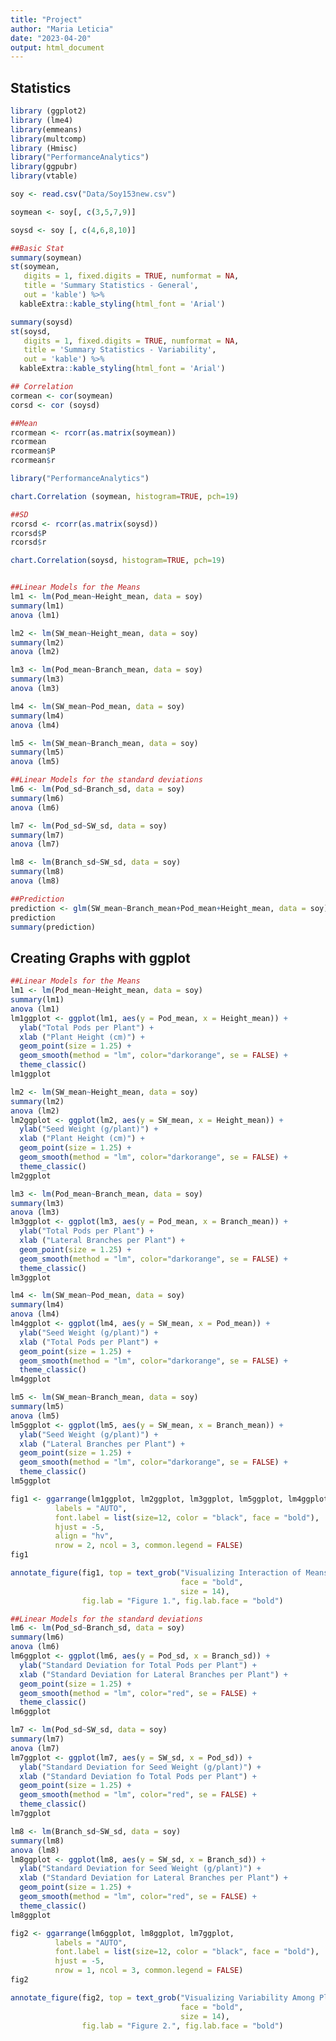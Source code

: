 ```yaml
---
title: "Project"
author: "Maria Leticia"
date: "2023-04-20"
output: html_document
---
```


## Statistics
```r

library (ggplot2)
library (lme4)
library(emmeans)
library(multcomp)
library (Hmisc)
library("PerformanceAnalytics")
library(ggpubr)
library(vtable)

soy <- read.csv("Data/Soy153new.csv")

soymean <- soy[, c(3,5,7,9)]

soysd <- soy [, c(4,6,8,10)]

##Basic Stat
summary(soymean)
st(soymean,
   digits = 1, fixed.digits = TRUE, numformat = NA,
   title = 'Summary Statistics - General', 
   out = 'kable') %>%
  kableExtra::kable_styling(html_font = 'Arial')

summary(soysd)
st(soysd,
   digits = 1, fixed.digits = TRUE, numformat = NA,
   title = 'Summary Statistics - Variability', 
   out = 'kable') %>%
  kableExtra::kable_styling(html_font = 'Arial')

## Correlation
cormean <- cor(soymean)
corsd <- cor (soysd)

##Mean
rcormean <- rcorr(as.matrix(soymean))
rcormean
rcormean$P
rcormean$r

library("PerformanceAnalytics")

chart.Correlation (soymean, histogram=TRUE, pch=19)

##SD
rcorsd <- rcorr(as.matrix(soysd))
rcorsd$P
rcorsd$r

chart.Correlation(soysd, histogram=TRUE, pch=19)


##Linear Models for the Means
lm1 <- lm(Pod_mean~Height_mean, data = soy)
summary(lm1)
anova (lm1)

lm2 <- lm(SW_mean~Height_mean, data = soy)
summary(lm2)
anova (lm2)

lm3 <- lm(Pod_mean~Branch_mean, data = soy)
summary(lm3)
anova (lm3)

lm4 <- lm(SW_mean~Pod_mean, data = soy)
summary(lm4)
anova (lm4)

lm5 <- lm(SW_mean~Branch_mean, data = soy)
summary(lm5)
anova (lm5)

##Linear Models for the standard deviations
lm6 <- lm(Pod_sd~Branch_sd, data = soy)
summary(lm6)
anova (lm6)

lm7 <- lm(Pod_sd~SW_sd, data = soy)
summary(lm7)
anova (lm7)

lm8 <- lm(Branch_sd~SW_sd, data = soy)
summary(lm8)
anova (lm8)

##Prediction
prediction <- glm(SW_mean~Branch_mean+Pod_mean+Height_mean, data = soy)
prediction
summary(prediction)

```


## Creating Graphs with ggplot
```r

##Linear Models for the Means
lm1 <- lm(Pod_mean~Height_mean, data = soy)
summary(lm1)
anova (lm1)
lm1ggplot <- ggplot(lm1, aes(y = Pod_mean, x = Height_mean)) +
  ylab("Total Pods per Plant") +
  xlab ("Plant Height (cm)") +
  geom_point(size = 1.25) +
  geom_smooth(method = "lm", color="darkorange", se = FALSE) +
  theme_classic()
lm1ggplot

lm2 <- lm(SW_mean~Height_mean, data = soy)
summary(lm2)
anova (lm2)
lm2ggplot <- ggplot(lm2, aes(y = SW_mean, x = Height_mean)) +
  ylab("Seed Weight (g/plant)") +
  xlab ("Plant Height (cm)") +
  geom_point(size = 1.25) +
  geom_smooth(method = "lm", color="darkorange", se = FALSE) +
  theme_classic()
lm2ggplot

lm3 <- lm(Pod_mean~Branch_mean, data = soy)
summary(lm3)
anova (lm3)
lm3ggplot <- ggplot(lm3, aes(y = Pod_mean, x = Branch_mean)) +
  ylab("Total Pods per Plant") +
  xlab ("Lateral Branches per Plant") +
  geom_point(size = 1.25) +
  geom_smooth(method = "lm", color="darkorange", se = FALSE) +
  theme_classic()
lm3ggplot

lm4 <- lm(SW_mean~Pod_mean, data = soy)
summary(lm4)
anova (lm4)
lm4ggplot <- ggplot(lm4, aes(y = SW_mean, x = Pod_mean)) +
  ylab("Seed Weight (g/plant)") +
  xlab ("Total Pods per Plant") +
  geom_point(size = 1.25) +
  geom_smooth(method = "lm", color="darkorange", se = FALSE) +
  theme_classic() 
lm4ggplot

lm5 <- lm(SW_mean~Branch_mean, data = soy)
summary(lm5)
anova (lm5)
lm5ggplot <- ggplot(lm5, aes(y = SW_mean, x = Branch_mean)) +
  ylab("Seed Weight (g/plant)") +
  xlab ("Lateral Branches per Plant") +
  geom_point(size = 1.25) +
  geom_smooth(method = "lm", color="darkorange", se = FALSE) +
  theme_classic() 
lm5ggplot

fig1 <- ggarrange(lm1ggplot, lm2ggplot, lm3ggplot, lm5ggplot, lm4ggplot,  
          labels = "AUTO", 
          font.label = list(size=12, color = "black", face = "bold"),
          hjust = -5,
          align = "hv",
          nrow = 2, ncol = 3, common.legend = FALSE)
fig1

annotate_figure(fig1, top = text_grob("Visualizing Interaction of Means",
                                      face = "bold",
                                      size = 14),
                fig.lab = "Figure 1.", fig.lab.face = "bold")

##Linear Models for the standard deviations
lm6 <- lm(Pod_sd~Branch_sd, data = soy)
summary(lm6)
anova (lm6)
lm6ggplot <- ggplot(lm6, aes(y = Pod_sd, x = Branch_sd)) +
  ylab("Standard Deviation for Total Pods per Plant") +
  xlab ("Standard Deviation for Lateral Branches per Plant") +
  geom_point(size = 1.25) +
  geom_smooth(method = "lm", color="red", se = FALSE) +
  theme_classic() 
lm6ggplot

lm7 <- lm(Pod_sd~SW_sd, data = soy)
summary(lm7)
anova (lm7)
lm7ggplot <- ggplot(lm7, aes(y = SW_sd, x = Pod_sd)) +
  ylab("Standard Deviation for Seed Weight (g/plant)") +
  xlab ("Standard Deviation fo Total Pods per Plant") +
  geom_point(size = 1.25) +
  geom_smooth(method = "lm", color="red", se = FALSE) +
  theme_classic() 
lm7ggplot

lm8 <- lm(Branch_sd~SW_sd, data = soy)
summary(lm8)
anova (lm8)
lm8ggplot <- ggplot(lm8, aes(y = SW_sd, x = Branch_sd)) +
  ylab("Standard Deviation for Seed Weight (g/plant)") +
  xlab ("Standard Deviation for Lateral Branches per Plant") +
  geom_point(size = 1.25) +
  geom_smooth(method = "lm", color="red", se = FALSE) +
  theme_classic()
lm8ggplot

fig2 <- ggarrange(lm6ggplot, lm8ggplot, lm7ggplot,
          labels = "AUTO", 
          font.label = list(size=12, color = "black", face = "bold"),
          hjust = -5,
          nrow = 1, ncol = 3, common.legend = FALSE)
fig2

annotate_figure(fig2, top = text_grob("Visualizing Variability Among Plants",
                                      face = "bold",
                                      size = 14),
                fig.lab = "Figure 2.", fig.lab.face = "bold")


```

